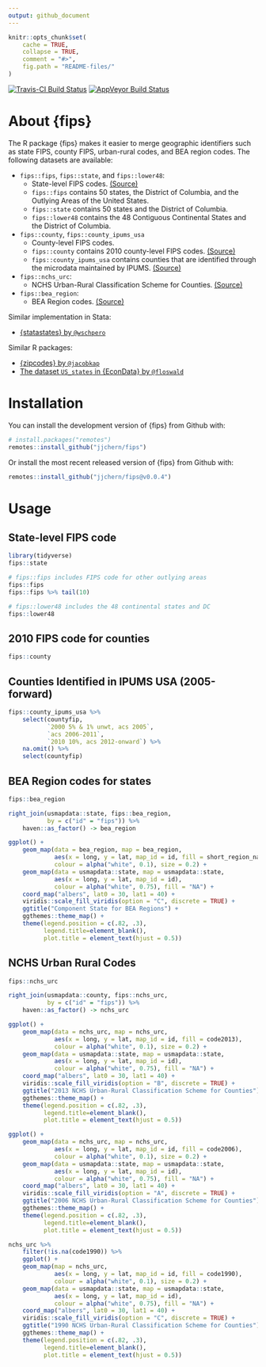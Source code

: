```yaml
---
output: github_document
---
```


<!-- README.md is generated from README.Rmd. Please edit that file -->

```r
knitr::opts_chunk$set(
    cache = TRUE,
    collapse = TRUE,
    comment = "#>",
    fig.path = "README-files/"
)
```

[![Travis-CI Build Status](https://travis-ci.org/jjchern/fips.svg?branch=master)](https://travis-ci.org/jjchern/fips)
[![AppVeyor Build Status](https://ci.appveyor.com/api/projects/status/github/jjchern/fips?branch=master&svg=true)](https://ci.appveyor.com/project/jjchern/fips)

# About {fips}

The R package {fips} makes it easier to merge geographic identifiers such as state FIPS, county FIPS, urban-rural codes, and BEA region codes. The following datasets are available:

- `fips::fips`, `fips::state`, and `fips::lower48`: 
    - State-level FIPS codes. [(Source)](https://www.census.gov/geo/reference/ansi_statetables.html)
    - `fips::fips` contains 50 states, the District of Columbia, and the Outlying Areas of the United States.
    - `fips::state` contains 50 states and the District of Columbia.
    - `fips::lower48` contains the 48 Contiguous Continental States and the District of Columbia.

- `fips::county`, `fips::county_ipums_usa`
    - County-level FIPS codes.
    - `fips::county` contains 2010 county-level FIPS codes. [(Source)](https://www.census.gov/geo/reference/codes/cou.html)
    - `fips::county_ipums_usa` contains counties that are identified through the microdata maintained by IPUMS. [(Source)](https://usa.ipums.org/usa-action/variables/COUNTYFIP#description_section)
    
- `fips::nchs_urc`: 
    - NCHS Urban-Rural Classification Scheme for Counties. [(Source)](https://www.cdc.gov/nchs/data_access/urban_rural.htm)
    
- `fips::bea_region`:
    - BEA Region codes. [(Source)](https://www.bea.gov/regional/docs/regions.cfm)
    
Similar implementation in Stata:

- [{statastates} by `@wschpero`](https://github.com/wschpero/statastates)

Similar R packages:

- [{zipcodes} by `@jacobkap`](https://github.com/jacobkap/zipcodes)
- [The dataset `US_states` in {EconData} by `@floswald`](https://github.com/floswald/EconData)

# Installation

You can install the development version of {fips} from Github with:

``` r
# install.packages("remotes")
remotes::install_github("jjchern/fips")
```

Or install the most recent released version of {fips} from Github with:

``` r
remotes::install_github("jjchern/fips@v0.0.4")
```

# Usage

## State-level FIPS code

```r
library(tidyverse)
fips::state

# fips::fips includes FIPS code for other outlying areas
fips::fips 
fips::fips %>% tail(10)

# fips::lower48 includes the 48 continental states and DC
fips::lower48
```

## 2010 FIPS code for counties

```r
fips::county
```

## Counties Identified in IPUMS USA (2005-forward)

```r
fips::county_ipums_usa %>% 
    select(countyfip, 
           `2000 5% & 1% unwt, acs 2005`,
           `acs 2006-2011`, 
           `2010 10%, acs 2012-onward`) %>% 
    na.omit() %>% 
    select(countyfip)
```

## BEA Region codes for states

```r
fips::bea_region
```

```r

right_join(usmapdata::state, fips::bea_region,
           by = c("id" = "fips")) %>% 
    haven::as_factor() -> bea_region

ggplot() +
    geom_map(data = bea_region, map = bea_region,
             aes(x = long, y = lat, map_id = id, fill = short_region_name),
             colour = alpha("white", 0.1), size = 0.2) +
    geom_map(data = usmapdata::state, map = usmapdata::state,
             aes(x = long, y = lat, map_id = id),
             colour = alpha("white", 0.75), fill = "NA") +        
    coord_map("albers", lat0 = 30, lat1 = 40) +
    viridis::scale_fill_viridis(option = "C", discrete = TRUE) +
    ggtitle("Component State for BEA Regions") +
    ggthemes::theme_map() +
    theme(legend.position = c(.82, .3),
          legend.title=element_blank(), 
          plot.title = element_text(hjust = 0.5))
```

## NCHS Urban Rural Codes

```r
fips::nchs_urc
```

```r

right_join(usmapdata::county, fips::nchs_urc,
           by = c("id" = "fips")) %>% 
    haven::as_factor() -> nchs_urc

ggplot() +
    geom_map(data = nchs_urc, map = nchs_urc,
             aes(x = long, y = lat, map_id = id, fill = code2013),
             colour = alpha("white", 0.1), size = 0.2) +
    geom_map(data = usmapdata::state, map = usmapdata::state,
             aes(x = long, y = lat, map_id = id),
             colour = alpha("white", 0.75), fill = "NA") +        
    coord_map("albers", lat0 = 30, lat1 = 40) +
    viridis::scale_fill_viridis(option = "B", discrete = TRUE) +
    ggtitle("2013 NCHS Urban-Rural Classification Scheme for Counties") +
    ggthemes::theme_map() +
    theme(legend.position = c(.82, .3),
          legend.title=element_blank(), 
          plot.title = element_text(hjust = 0.5))
```

```r

ggplot() +
    geom_map(data = nchs_urc, map = nchs_urc,
             aes(x = long, y = lat, map_id = id, fill = code2006),
             colour = alpha("white", 0.1), size = 0.2) +
    geom_map(data = usmapdata::state, map = usmapdata::state,
             aes(x = long, y = lat, map_id = id),
             colour = alpha("white", 0.75), fill = "NA") + 
    coord_map("albers", lat0 = 30, lat1 = 40) +
    viridis::scale_fill_viridis(option = "A", discrete = TRUE) +
    ggtitle("2006 NCHS Urban-Rural Classification Scheme for Counties") +
    ggthemes::theme_map() +
    theme(legend.position = c(.82, .3),
          legend.title=element_blank(), 
          plot.title = element_text(hjust = 0.5))
```

```r

nchs_urc %>% 
    filter(!is.na(code1990)) %>% 
    ggplot() +
    geom_map(map = nchs_urc,
             aes(x = long, y = lat, map_id = id, fill = code1990),
             colour = alpha("white", 0.1), size = 0.2) +
    geom_map(data = usmapdata::state, map = usmapdata::state,
             aes(x = long, y = lat, map_id = id),
             colour = alpha("white", 0.75), fill = "NA") +        
    coord_map("albers", lat0 = 30, lat1 = 40) +
    viridis::scale_fill_viridis(option = "C", discrete = TRUE) +
    ggtitle("1990 NCHS Urban-Rural Classification Scheme for Counties") +
    ggthemes::theme_map() +
    theme(legend.position = c(.82, .3),
          legend.title=element_blank(), 
          plot.title = element_text(hjust = 0.5))
```
